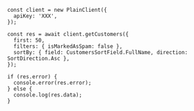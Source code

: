 ```tsx
const client = new PlainClient({
  apiKey: 'XXX',
});

const res = await client.getCustomers({
  first: 50,
  filters: { isMarkedAsSpam: false },
  sortBy: { field: CustomersSortField.FullName, direction: SortDirection.Asc },
});

if (res.error) {
  console.error(res.error);
} else {
  console.log(res.data);
}
```

